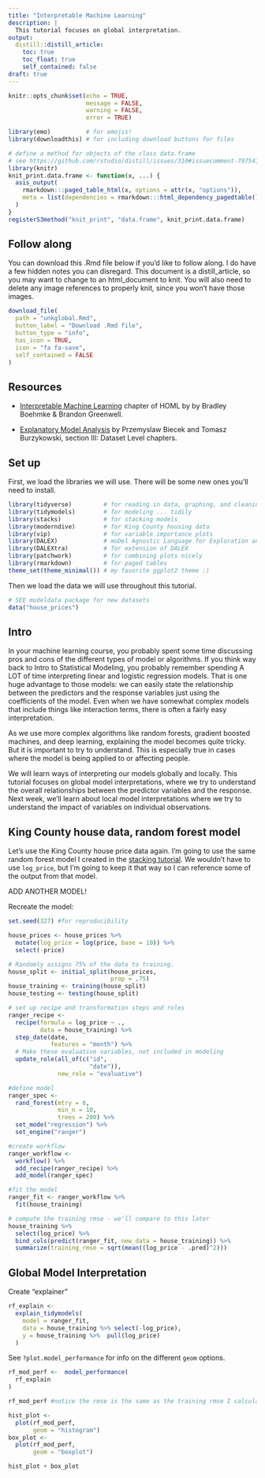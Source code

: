 ```yaml
---
title: "Interpretable Machine Learning"
description: |
  This tutorial focuses on global interpretation.
output:
  distill::distill_article:
    toc: true
    toc_float: true
    self_contained: false
draft: true
---
```



```r
knitr::opts_chunk$set(echo = TRUE,
                      message = FALSE,
                      warning = FALSE,
                      error = TRUE)
```

```r
library(emo)          # for emojis!   
library(downloadthis) # for including download buttons for files
```

```r
# define a method for objects of the class data.frame
# see https://github.com/rstudio/distill/issues/310#issuecomment-797541459
library(knitr)
knit_print.data.frame <- function(x, ...) {
  asis_output(
    rmarkdown:::paged_table_html(x, options = attr(x, "options")),
    meta = list(dependencies = rmarkdown:::html_dependency_pagedtable())
  )
}
registerS3method("knit_print", "data.frame", knit_print.data.frame)
```

## Follow along

You can download this .Rmd file below if you'd like to follow along. I do have a few hidden notes you can disregard. This document is a distill_article, so you may want to change to an html_document to knit. You will also need to delete any image references to properly knit, since you won't have those images.

```r
download_file(
  path = "unkglobal.Rmd",
  button_label = "Download .Rmd file",
  button_type = "info",
  has_icon = TRUE,
  icon = "fa fa-save",
  self_contained = FALSE
)
```

## Resources

* [Interpretable Machine Learning](https://bradleyboehmke.github.io/HOML/iml.html) chapter of HOML by by Bradley Boehmke & Brandon Greenwell. 

* [Explanatory Model Analysis](https://ema.drwhy.ai/modelLevelExploration.html) by Przemyslaw Biecek and Tomasz Burzykowski, section III: Dataset Level chapters.

## Set up

First, we load the libraries we will use. There will be some new ones you'll need to install.

```r
library(tidyverse)         # for reading in data, graphing, and cleaning
library(tidymodels)        # for modeling ... tidily
library(stacks)            # for stacking models
library(moderndive)        # for King County housing data
library(vip)               # for variable importance plots
library(DALEX)             # moDel Agnostic Language for Exploration and eXplanation (for model interpretation)  
library(DALEXtra)          # for extension of DALEX
library(patchwork)         # for combining plots nicely
library(rmarkdown)         # for paged tables
theme_set(theme_minimal()) # my favorite ggplot2 theme :)
```

Then we load the data we will use throughout this tutorial.
```r
# SEE modeldata package for new datasets
data("house_prices")
```


## Intro

In your machine learning course, you probably spent some time discussing pros and cons of the different types of model or algorithms. If you think way back to Intro to Statistical Modeling, you probably remember spending A LOT of time interpreting linear and logistic regression models. That is one huge advantage to those models: we can easily state the relationship between the predictors and the response variables just using the coefficients of the model. Even when we have somewhat complex models that include things like interaction terms, there is often a fairly easy interpretation. 

As we use more complex algorithms like random forests, gradient boosted machines, and deep learning, explaining the model becomes quite tricky. But it is important to try to understand. This is especially true in cases where the model is being applied to or affecting people. 

We will learn ways of interpreting our models globally and locally. This tutorial focuses on global model interpretations, where we try to understand the overall relationships between the predictor variables and the response. Next week, we'll learn about local model interpretations where we try to understand the impact of variables on individual observations. 

## King County house data, random forest model

Let's use the King County house price data again. I'm going to use the same random forest model I created in the [stacking tutorial](https://advanced-ds-in-r.netlify.app/posts/2021-03-22-stacking/#this-isnt-so-new). We wouldn't have to use `log_price`, but I'm going to keep it that way so I can reference some of the output from that model. 

ADD ANOTHER MODEL!

Recreate the model:

```r
set.seed(327) #for reproducibility

house_prices <- house_prices %>% 
  mutate(log_price = log(price, base = 10)) %>% 
  select(-price)

# Randomly assigns 75% of the data to training.
house_split <- initial_split(house_prices, 
                             prop = .75)
house_training <- training(house_split)
house_testing <- testing(house_split)

# set up recipe and transformation steps and roles
ranger_recipe <- 
  recipe(formula = log_price ~ ., 
         data = house_training) %>% 
  step_date(date, 
            features = "month") %>% 
  # Make these evaluative variables, not included in modeling
  update_role(all_of(c("id",
                       "date")),
              new_role = "evaluative")

#define model
ranger_spec <- 
  rand_forest(mtry = 6, 
              min_n = 10, 
              trees = 200) %>% 
  set_mode("regression") %>% 
  set_engine("ranger")

#create workflow
ranger_workflow <- 
  workflow() %>% 
  add_recipe(ranger_recipe) %>% 
  add_model(ranger_spec) 

#fit the model
ranger_fit <- ranger_workflow %>% 
  fit(house_training)

# compute the training rmse - we'll compare to this later
house_training %>% 
  select(log_price) %>% 
  bind_cols(predict(ranger_fit, new_data = house_training)) %>%
  summarize(training_rmse = sqrt(mean((log_price - .pred)^2)))
```

## Global Model Interpretation


Create "explainer"
```r
rf_explain <- 
  explain_tidymodels(
    model = ranger_fit,
    data = house_training %>% select(-log_price), 
    y = house_training %>%  pull(log_price)
  )
```

See `?plot.model_performance` for info on the different `geom` options.

```r
rf_mod_perf <-  model_performance(
  rf_explain
)

rf_mod_perf #notice the rmse is the same as the training rmse I calculated "by hand" above

hist_plot <- 
  plot(rf_mod_perf, 
       geom = "histogram")
box_plot <-
  plot(rf_mod_perf, 
       geom = "boxplot")

hist_plot + box_plot
```


